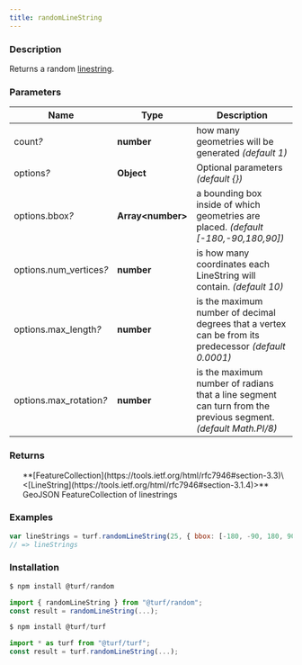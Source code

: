 ```yaml
---
title: randomLineString
---
```



### Description

Returns a random [linestring](linestring).

### Parameters

| Name                         | Type               | Description                                                                                                    |
| ---------------------------- | ------------------ | -------------------------------------------------------------------------------------------------------------- |
| count<i>?</i>                | **number**         | how many geometries will be generated _(default 1)_                                                            |
| options<i>?</i>              | **Object**         | Optional parameters _(default \{})_                                                                            |
| options.bbox<i>?</i>         | **Array\<number>** | a bounding box inside of which geometries are placed. _(default [-180,-90,180,90])_                            |
| options.num_vertices<i>?</i> | **number**         | is how many coordinates each LineString will contain. _(default 10)_                                           |
| options.max_length<i>?</i>   | **number**         | is the maximum number of decimal degrees that a vertex can be from its predecessor _(default 0.0001)_          |
| options.max_rotation<i>?</i> | **number**         | is the maximum number of radians that a line segment can turn from the previous segment. _(default Math.PI/8)_ |

### Returns

<ul>
  **[FeatureCollection](https://tools.ietf.org/html/rfc7946#section-3.3)\<[LineString](https://tools.ietf.org/html/rfc7946#section-3.1.4)>** GeoJSON FeatureCollection of linestrings

</ul>

### Examples

```javascript
var lineStrings = turf.randomLineString(25, { bbox: [-180, -90, 180, 90] });
// => lineStrings
```

### Installation

```javascript
$ npm install @turf/random

import { randomLineString } from "@turf/random";
const result = randomLineString(...);
```

```javascript
$ npm install @turf/turf

import * as turf from "@turf/turf";
const result = turf.randomLineString(...);
```

